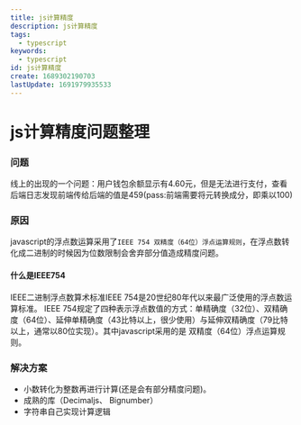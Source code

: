 ```yaml
---
title: js计算精度
description: js计算精度
tags:
  - typescript
keywords:
  - typescript
id: js计算精度
create: 1689302190703
lastUpdate: 1691979935533
---
```

# js计算精度问题整理

### 问题
线上的出现的一个问题：用户钱包余额显示有4.60元，但是无法进行支付，查看后端日志发现前端传给后端的值是459(pass:前端需要将元转换成分，即乘以100)

### 原因
javascript的浮点数运算采用了`IEEE 754 双精度（64位）浮点运算规则`，在浮点数转化成二进制的时候因为位数限制会舍弃部分值造成精度问题。

#### 什么是IEEE754

IEEE二进制浮点数算术标准IEEE 754是20世纪80年代以来最广泛使用的浮点数运算标准。
IEEE 754规定了四种表示浮点数值的方式：单精确度（32位）、双精确度（64位）、延伸单精确度（43比特以上，很少使用）与延伸双精确度（79比特以上，通常以80位实现）。其中javascript采用的是 双精度（64位）浮点运算规则。

### 解决方案

- 小数转化为整数再进行计算(还是会有部分精度问题)。
- 成熟的库（Decimaljs、 Bignumber）
- 字符串自己实现计算逻辑
